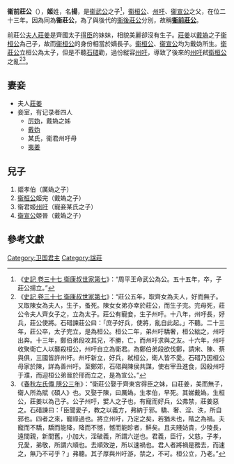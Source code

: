 '''衞前莊公'''（{{bd|？||前735年|catIdx=J}}），'''姬'''姓，名'''揚'''，是[[衞武公|衞武公]]之子<ref>《[[S:史記/卷037|史記 卷三十七 衛康叔世家第七]]》：“周平王命武公為公。五十五年，卒，子莊公揚立。”</ref>，[[衞桓公|衞桓公]]、[[州吁|州吁]]、[[衞宣公|衞宣公]]之父，在位二十三年。因為同為'''衞莊公'''，為了與後代的[[衞後莊公|衞後莊公]]分別，故稱'''[[衞前莊公|衞前莊公]]'''。

前莊公[[夫人|夫人]][[莊姜|莊姜]]是齊國太子[[得臣|得臣]]的妹妹，相貌美麗卻沒有生子。[[莊姜|莊姜]]以[[戴媯|戴媯]]之子[[衞桓公|衞桓公]]為己子，故而[[衞桓公|衞桓公]]的身份相當於嫡長子。[[衞桓公|衞桓公]]、[[衞宣公|衞宣公]]均为戴妫所生。[[衛莊公|衛莊公]]立桓公為太子，但是不聽[[石碏|石碏]]勸，過份縱容[[州吁|州吁]]，導致了後來的[[州吁|州吁]]弒[[衛桓公|衛桓公]]之亂<ref>《[[S:史記/卷037|史記 卷三十七 衛康叔世家第七]]》：“莊公五年，取齊女為夫人，好而無子。又取陳女為夫人，生子，蚤死。陳女女弟亦幸於莊公，而生子完。完母死，莊公令夫人齊女子之，立為太子。莊公有寵妾，生子州吁。十八年，州吁長，好兵，莊公使將。石碏諫莊公曰：「庶子好兵，使將，亂自此起。」不聽。二十三年，莊公卒，太子完立，是為桓公。桓公二年，弟州吁驕奢，桓公絀之，州吁出奔。十三年，鄭伯弟段攻其兄，不勝，亡，而州吁求與之友。十六年，州吁收聚衛亡人以襲殺桓公，州吁自立為衛君。為鄭伯弟段欲伐鄭，請宋、陳、蔡與俱，三國皆許州吁。州吁新立，好兵，弒桓公，衛人皆不愛。石碏乃因桓公母家於陳，詳為善州吁。至鄭郊，石碏與陳侯共謀，使右宰丑進食，因殺州吁于濮，而迎桓公弟晉於邢而立之，是為宣公。”</ref><ref>《[[S:春秋左氏傳/隱公|春秋左氏傳 隱公三年]]》：“衛莊公娶于齊東宮得臣之妹，曰莊姜，美而無子，衛人所為賦《碩人》也。又娶于陳，曰厲媯，生孝伯，早死。其娣戴媯，生桓公，莊姜以為己子。公子州吁，嬖人之子也，有寵而好兵，公弗禁，莊姜惡之。石碏諫曰：「臣聞愛子，教之以義方，弗納于邪。驕、奢、淫、泆，所自邪也。四者之來，寵祿過也。將立州吁，乃定之矣，若猶未也，階之為禍。夫寵而不驕，驕而能降，降而不憾，憾而能眕者，鮮矣。且夫賤妨貴，少陵長，遠間親，新間舊，小加大，淫破義，所謂六逆也。君義，臣行，父慈，子孝，兄愛，弟敬，所謂六順也。去順效逆，所以速禍也。君人者將禍是務去，而速之，無乃不可乎？」弗聽。其子厚與州吁游，禁之，不可。桓公立，乃老。”</ref>。

== 妻妾 ==

*夫人[[莊姜|莊姜]]
*妾室，有记录者四人
**[[厉妫|厉妫]]，戴媯之姊
**[[戴妫|戴妫]]
**某氏，衞君州吁母
**[[夷姜|夷姜]]


==兒子==
#姬孝伯（厲媯之子）
#[[衞桓公|衞桓公]]姬完（戴媯之子）
#衞君姬[[州吁|州吁]]（寵妾某氏之子）
#[[衛宣公|衛宣公]]姬晉（戴媯之子）

==參考文獻==
{{reflist|2}}

{{start box}}
{{s-before|父[[衞武公|衞武公]]}}
{{s-title|[[衞國君主|衞國君主]]|前757年 - 前735年}}
{{s-after|子[[衞桓公|衞桓公]]}}
{{end box}}
{{卫国君主}}
[[Category:卫国君主|Category:卫国君主]]
[[Category:諡莊|Category:諡莊]]